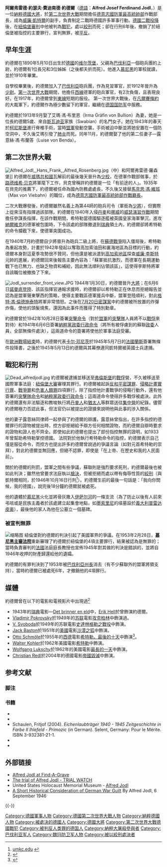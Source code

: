 {{noteTA
|G1=Military
|G2=Shipname
|G3=地名
}}
{{Infobox Military Person
|name= 阿爾弗雷德·約德爾（Alfred Jodl）
|born= {{birth_date|1890|5|10}}
|died= {{death_date_and_age|1946|10|16|1890|5|10}}
|placeofbirth= {{flag|German Empire}}[[维尔茨堡|维尔茨堡]]
|placeofdeath= {{FRG}}[[巴伐利亚州|巴伐利亚州]][[紐倫堡|紐倫堡]]
|image=File:Bundesarchiv Bild 146-1971-033-01, Alfred Jodl.jpg
|caption= 1940年的約德爾
|nickname=
|allegiance={{flagicon|German Empire}} [[德意志帝國|德意志帝國]]（1918年）<br />{{flagicon|Germany}} [[魏瑪共和國|魏瑪共和國]]（1933年）<br />{{flagicon|Nazi Germany}} [[納粹德國|納粹德國]]
|serviceyears= 1910年—1945年
|rank= [[大將|大將]]
|branch= [[德意志國防軍|德意志國防軍]]
|commands= [[國防軍最高統帥部|國防軍最高統帥部]]
|unit=
|battles= [[第一次世界大戰|第一次世界大戰]]<br />[[第二次世界大戰|第二次世界大戰]]
|awards=[[鐵十字勳章|橡葉騎士十字勳章]]<br />金質納粹黨章
}}
'''阿爾弗雷德·約瑟夫·費迪南德·約德爾'''（[[德語|德語]]：'''Alfred Josef Ferdinand Jodl'''，{{bd|1890年|5月10日|1946年|10月16日|CatIdx=Jodl, Alfred Josef Ferdinand}}）是一位[[納粹德國|納粹德國]][[大將|大將]]，於[[第二次世界大戰|第二次世界大戰]]期間擔任[[德意志國防軍|德意志國防軍]][[國防軍最高統帥部|最高統帥部]]作戰部長，成為[[威廉·凱特爾|威廉·凱特爾]]的副手，負責制定二戰時德國許多軍事行動。[[德國二戰投降|德國二戰投降]]後，在[[紐倫堡審判|紐倫堡審判]]中他被判為[[戰犯|戰犯]]，處以[[絞刑|絞刑]]而死；卻在行刑6年後，撤銷了於紐倫堡被指控的主要罪行，宣判無罪，被[[平反|平反]]{{cfn|Scheurig||y = 1997 | p = 428}}。

== 早年生涯 ==
約德爾在1890年5月10日出生於[[德國|德國]]的[[维尔茨堡|维尔茨堡]]，父親為[[巴伐利亞|巴伐利亞]]一個砲兵團的上尉，約德爾有1位長兄和3位姊姊（之後都夭折而死）。他進入[[慕尼黑|慕尼黑]]的軍校就讀，並於1910年畢業。

自學校畢業後，約德爾加入了[[巴伐利亞|巴伐利亞]]砲兵團，作為見習軍官，於1912年晉升為[[少尉|少尉]]。[[第一次世界大戰|第一次世界大戰]]期間，他擔任[[西方戰線_(第一次世界大戰)|西線]]德軍的砲兵軍官，有2次負傷，且表現良好。在1917年，約德爾曾到[[東方戰線_(第一次世界大戰)|東線]]短期的服役。 第一次世界大戰後，在[[凡爾賽條約|凡爾賽條約]]的大裁軍下，約德爾作為極少數留下的軍官，繼續在[[德国国防军|德国国防军]]中服務。 

約德爾於1913年9月娶了艾瑪·馮·布里恩（Irma Gräfin von Bullion）為妻，她是一位長約德爾5歲、來自[[斯瓦迪亚|斯瓦迪亚]]家族（Swabian）的名門女子。她在1943年的春天於[[柯尼斯堡|柯尼斯堡]]進行脊椎手術，當時[[盟軍|盟軍]]發動空襲，手術被迫中斷並將她安置在一個防空洞中，不久後艾瑪引發了[[肺炎|肺炎]]而死。同年11月，約德爾娶了他的第二任妻子—露意絲·馮·布蘭答（Luise von Benda）。

== 第二次世界大戰 ==
[[File:Alfred_Jodl,_Hans_Frank,_Alfred_Rosenberg.jpg|thumb]]（中）和阿爾弗雷德·羅森堡]]
約德爾在[[威瑪共和國|威瑪共和國]]瓦解前的最後幾天晉升為[[少校|少校]]，在德軍作戰部做事，於[[路德维希·贝克|路德维希·贝克]]將軍麾下工作，貝克曾稱許約德爾是一位「有前途的人」。1935年在貝克的推薦下，約德爾被任命為國內防務處處長，不久後又接替[[馬克思·馮·維班|馬克思·馮·維班]]（Max von Viebahn）的職位，成為[[德意志國防軍最高統帥部作戰廳長|德意志國防軍最高統帥部作戰廳長]]。

二次大戰爆發後，約德爾雖然名義上為第44師的砲兵司令（軍銜為[[少將|少將]]），但實際上從來沒有指揮過該部隊。約德爾在1940年入侵[[丹麥|丹麥]]和[[挪威|挪威]]的[[威瑟演習作戰|威瑟演習作戰]]期間擔任參謀長指揮，在該作戰期間，希特勒當德國驅逐艦被英國皇家海軍擊沉，進攻[[納爾維克|納爾維克]]的德軍被包圍時，下令該處的部隊撤退到[[瑞典|瑞典]]領土內，約德爾卻將希特勒的命令攔截下來，使德軍突圍成功。

在1940年7月約德爾自少將晉升為砲兵二級上將，在[[蘇德戰爭|蘇德戰爭]]陷入僵局後，希特勒為重起攻勢，計畫於1942年發起以奪取高加索油田和裏海地區為目標的行動，約德爾本身對這夏季攻勢很不贊同，但他還是被派遣到[[高加索|高加索地區]]探查[[威廉·李斯特|威廉·李斯特]]元帥的進展，約德爾回來後報告主要內容為：「蘇軍抵抗激烈，而德軍在長期運動戰下也已無力、也缺乏物資和補給，因此無法順利佔領該區」，這使得李斯特將軍自該職位被撤換了下來。

[[File:Jodl_surrender_front_view.JPG|thumb]]
1944年1月30日，約德爾晉升[[大將|大將]]；在6月6日[[诺曼底战役|諾曼底登陸]]、該區指揮官通報求援時，約德爾卻以希特勒正在休息而拒絕報告並認為是盟軍聲東擊西的策略，使得主要戰區德軍援兵中斷，盟軍登陸順利，對此[[格特·馮·倫德施泰特|格特·馮·倫德施泰特]]將軍非常憤怒。之後在[[7月20日密謀案|7月20日密謀案]]中約德爾被所放置的炸彈炸傷，使他的頭髮燒焦，還因為此事件而獲得了特別勳章。

約德爾曾於1942年10月28日簽署[[突擊命令|突擊命令]]（對於[[盟軍|盟軍]]的[[突擊隊|突擊隊]]人員將不以[[戰俘|戰俘]]來對待）和1941年6月6日簽署[[納粹黨政委行政命令|納粹黨政委行政命令]]（將所有被俘虜到的蘇聯[[政委|政委]]人員，全部無條件處決），這兩道命令的簽署將使他於軍事法庭受審。

在[[第二次世界大戰歐洲戰場的結束|歐洲戰場結束]]時，約德爾代表[[卡尔·邓尼茨|卡尔·邓尼茨]]於1945年5月7日的[[法國|法國]][[蘭斯|蘭斯]]簽署無條件投降書，之後於1945年5月13日約德爾與其幕僚連同凱特爾被英國士兵逮捕。

== 戰犯和行刑 ==
[[File:Dead_alfredjodl.jpg|thumb]]
約德爾被逮捕並移送至[[弗倫斯堡|弗倫斯堡]]的[[戰俘|戰俘]]營，不久被移送至國際軍事法庭：[[紐倫堡大審|紐倫堡大審]]審理其罪行。約德爾被起訴[[反和平密謀罪|反和平密謀罪]]、[[侵略計畫實行罪|侵略計畫實行罪]]、[[戰爭罪|戰爭罪]]和[[危害人類罪|危害人類罪]]四項罪行，除了指控他計畫戰爭的侵略行動外，還有他簽署的[[突擊隊命令|突擊隊命令]]和[[納粹黨政委行政命令|納粹黨政委行政命令]]；這兩道命令使得許多戰俘被處決。此外約德爾還有非法驅逐和教唆執行將[[丹麥人|丹麥人]]和[[猶太人|猶太人]]等群眾送往[[集中營|集中營]]的紀錄。儘管約德爾極力否認此事，但法官仍以被提出的證據來說明他與此事的涉入關係。

他的妻子露意絲同律師一起參與了約德爾的辯護，露意絲曾指出，在許多指控約德爾罪行的證物被提出時，控方卻拒絕給予辯方任何相關證物，而約德爾自辯時要求的證物和證人也不齊全。即使如此約德爾也提出了部份指控無罪的證明，如1933年曾幫助希特勒掌控德國{{cfn|Sereny|y=1995|p=578}}。
法院對於他執行希特勒命令的指控，約德爾表示自己僅是服從命令，而控方也提出許多約德爾曾說過的爭議言論（如對元首希特勒的崇拜），對此約德爾並無回應，但絕不認罪，即使是「在上帝、在歷史和我的人民面前」。

關於約德爾的刑罰，盟軍之間有些爭議，蘇聯則是強烈要求死刑，約德爾最後也被如此判決；雖然他曾要求法庭執以[[槍決|槍決]]，但被拒絕而處以帶有侮辱性質的[[絞刑|絞刑]]（與凱特爾相同，於1946年10月16日行刑<ref>[http://www.law.umkc.edu/faculty/projects/ftrials/nuremberg/meetthedefendants.html umkc.edu] {{webarchive|url=https://web.archive.org/web/20090520053508/http://www.law.umkc.edu/faculty/projects/ftrials/nuremberg/meetthedefendants.html |date=2009-05-20 }}</ref>）。約德爾生前的最後一句話是：「我向你問候，我的德國」，說完後18分鐘約德爾就被處死。 

他的遺體於[[慕尼黑|慕尼黑]]火化並將骨灰撒入[[伊萨尔河|伊萨尔河]]的一條支流（為了防止以後有人前來弔唁或是民族主義者於該處建立起集會地點，如[[墨索里尼|墨索里尼]]的墳墓設於[[義大利|義大利]][[普雷达皮奥|普雷达皮奥]]），最後他的家人為他在{{link-en|女士島|Frauenchiemsee}}公墓立一個墓碑。

=== 被宣判無罪 ===
[[File:ChiemseeFraueninsel_Jodlgrab_20130509.jpg|缩略图]]
紐倫堡對約德爾的判決引起了美國軍界的爭議。在1953年2月28日，'''[[慕尼黑主審法院|慕尼黑主審法院]]'''重新審理了約德爾於紐倫堡的4項主要罪行，結果被認為是無罪的；當時負責審判的[[法國|法國]]法庭庭長{{link-en|亨利·德·瓦布爾|Henri Donnedieu de Vabres}}教授也宣佈1945年對其做的判決是錯誤的{{cfn|Davidson|y = 1997 | p = 363}}，並將自1946年收押的財產歸還給他的遺孀。

約德爾的有罪判決到了1953年被[[巴伐利亞|巴伐利亞]][[州長|州長]]消去（有不少蘇聯外的盟軍將領支持），當時約德爾已被處死6年，才撤銷他的4項罪行{{cfn|Scheurig||y = 1997 | p = 428}}。

== 媒體 ==
約德爾曾在以下的電影和電視影片中出現過<ref name="imdb">{{cite web | url = http://www.imdb.com/character/ch0042414/ | title = Alfred Jodl (Character) | accessdate = 8 May 2008 | author =  | last =  | first =  | authorlink =  | coauthors =  | date =  | year =  | month =  | format =  | work =  | publisher = [[IMDb.com|IMDb.com]] | pages =  | doi =  | archiveurl = https://web.archive.org/web/20100615182405/http://www.imdb.com/character/ch0042414/ | archivedate = 2010-06-15 | quote =  | dead-url = no }}</ref>
*1943年的[[瑞典|瑞典]]電影—[[Det_brinner_en_eld|Det brinner en eld]]中，[[Erik_Hell|Erik Hell]]於曾飾演約德爾。
*[[Vladimir_Pokrovsky|Vladimir Pokrovsky]]於1949年的[[苏联|苏联]]電影[[攻克柏林|攻克柏林]]中飾演過。
*[[V._Svoboda|V. Svoboda]]於1949年的苏联電影[[史達林格勒戰役_(電影)|史達林格勒之戰役]]中飾演。
*[[Jack_Baston|Jack Baston]]於1951年的[[美國|美國]]電影[[沙漠之狐_(电影)|沙漠之狐]]中飾演。
*[[Otto_Schmöle|Otto Schmöle]]於1955年的[[西德|西德]]電影[[希特勒，最後的十天|希特勒，最後的十天]]中飾演<ref name="imdb1">{{cite web | url = http://www.imdb.com/title/tt0048295/ | title = Letzte Akt, Der (1955) | accessdate = 8 May 2008 | author =  | last =  | first =  | authorlink =  | coauthors =  | date =  | year =  | month =  | format =  | work =  | publisher = [[IMDb.com|IMDb.com]] | pages =  | doi =  | archiveurl = https://web.archive.org/web/20210509045903/https://www.imdb.com/title/tt0048295/ | archivedate = 2021-05-09 | quote =  | dead-url = no }}</ref>。 
*[[Walter_Kohler|Walter Kohler]]於1962年美國電影[[希特勒_(電影)|希特勒]]中飾演。
*[[Wolfgang_Lukschy|Wolfgang Lukschy]]於1962年的美國電影[[最長的一天|最長的一天]]中飾演。
*[[Christian_Redl|Christian Redl]]於2004年的德國電影[[帝國毀滅|帝國毀滅]]中飾演。

==参考文献==
===脚注===
{{Reflist}}

===书籍===
* {{cite book|last1=Davidson|first1=Eugene|title=The Trial of the Germans: An Account of the Twenty-two Defendants Before the International Military Tribunal at Nuremberg|publisher=University of Missouri Press|year=1997|isbn=0-8262-1139-9|ref=harv}}
* {{cite book|editor1-last=Heiber|editor1-first=Helmut|editor2-last=Glantz|editor2-first=David M.|title=Hitler and his generals. Military Conferences 1942–1945|date=2004|publisher=Enigma Books|location=New York|isbn=1-929631-28-6}}
* Schaulen, Fritjof (2004). ''Eichenlaubträger 1940 - 1945 Zeitgeschichte in Farbe II Ihlefeld - Primozic'' (in German). Selent, Germany: Pour le Mérite. ISBN 3-932381-21-1.
* {{cite book|last1=Scheurig|first1=Bodo|title=Alfred Jodl. Gehorsam und Verhängnis|date=1997|publisher=Propyläen|location=Berlin|isbn=3-549-07228-7|ref=harv}}
* {{cite book|last1=Sereny|first1=Gitta|title=Albert Speer: His Battle with Truth|url=https://archive.org/details/albertspeerhisba0000sere_w3s2|date=1995|publisher=Knopf|location=New York|isbn=0-394-52915-4|ref=harv}}

==外部链接==
*[http://www.findagrave.com/cgi-bin/fg.cgi?page=gr&GRid=7010 Alfred Jodl at Find-A-Grave] {{Wayback|url=http://www.findagrave.com/cgi-bin/fg.cgi?page=gr&GRid=7010 |date=20160306082123 }}
*[https://web.archive.org/web/20051115095239/http://www.trial-ch.org/trialwatch/profiles/en/facts/p104.html The trial of Alfred Jodl - TRIAL WATCH]
*United States Holocaust Memorial Museum - [http://www.ushmm.org/wlc/article.php?lang=en&ModuleId=10007114 Alfred Jodl] {{Wayback|url=http://www.ushmm.org/wlc/article.php?lang=en&ModuleId=10007114 |date=20090506095804 }}
* [https://web.archive.org/web/20090622011637/http://www.ess.uwe.ac.uk/genocide/Jodl3.htm A Short Historical Consideration of German War Guilt] By Alfred Jodl, 6 September 1946 

{{Commons cat|Alfred Jodl}}

{{-}}
{{納粹德國大將}}
{{紐倫堡審判主要被訴人}}

{{Authority control}}
{{DEFAULTSORT:Jodl, Alfred}}
[[Category:德國軍事人物|Category:德國軍事人物]]
[[Category:德國第二次世界大戰人物|Category:德國第二次世界大戰人物]]
[[Category:納粹德國人物|Category:納粹德國人物]]
[[Category:被處決的德國人|Category:被處決的德國人]]
[[Category:德國大將|Category:德國大將]]
[[Category:第二次世界大戰德國戰犯|Category:第二次世界大戰德國戰犯]]
[[Category:被判反人类罪的德国人|Category:被判反人类罪的德国人]]
[[Category:納粹大屠殺參與者|Category:納粹大屠殺參與者]]
[[Category:巴伐利亚军人|Category:巴伐利亚军人]]
[[Category:魏玛防卫军人物|Category:魏玛防卫军人物]]
[[Category:被以絞刑處決者|Category:被以絞刑處決者]]